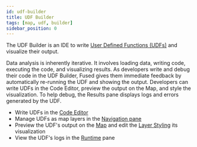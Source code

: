 ```yaml
---
id: udf-builder
title: UDF Builder
tags: [map, udf, builder]
sidebar_position: 0
---
```



The UDF Builder is an IDE to write [User Defined Functions (UDFs)](/core-concepts/why/) and visualize their output.

Data analysis is inherently iterative. It involves loading data, writing code, executing the code, and visualizing results. As developers write and debug their code in the UDF Builder, Fused gives them immediate feedback by automatically re-running the UDF and showing the output. Developers can write UDFs in the Code Editor, preview the output on the Map, and style the visualization. To help debug, the Results pane displays logs and errors generated by the UDF.



- Write UDFs in the [Code Editor](/workbench/udf-builder/code-editor/)
- Manage UDFs as map layers in the [Navigation pane](/workbench/udf-builder/navigation/)
- Preview the UDF's output on the [Map](/workbench/udf-builder/map/) and edit the [Layer Styling](/workbench/udf-builder/styling/) its visualization
- View the UDF's logs in the [Runtime](/workbench/udf-builder/runtime/) pane


<ReactPlayer playsinline={true} className="video__player" playing={false} muted={true} controls height="100%" url="https://fused-magic.s3.us-west-2.amazonaws.com/workbench/walkthrough-videos/docs_rewrite/docs_udfbuilderv3.mp4" width="100%" />
